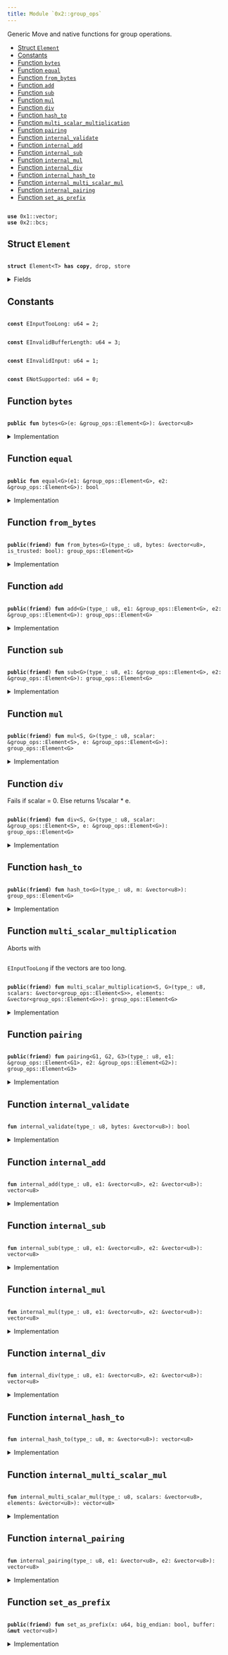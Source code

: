 ```yaml
---
title: Module `0x2::group_ops`
---
```


Generic Move and native functions for group operations.


-  [Struct `Element`](#0x2_group_ops_Element)
-  [Constants](#@Constants_0)
-  [Function `bytes`](#0x2_group_ops_bytes)
-  [Function `equal`](#0x2_group_ops_equal)
-  [Function `from_bytes`](#0x2_group_ops_from_bytes)
-  [Function `add`](#0x2_group_ops_add)
-  [Function `sub`](#0x2_group_ops_sub)
-  [Function `mul`](#0x2_group_ops_mul)
-  [Function `div`](#0x2_group_ops_div)
-  [Function `hash_to`](#0x2_group_ops_hash_to)
-  [Function `multi_scalar_multiplication`](#0x2_group_ops_multi_scalar_multiplication)
-  [Function `pairing`](#0x2_group_ops_pairing)
-  [Function `internal_validate`](#0x2_group_ops_internal_validate)
-  [Function `internal_add`](#0x2_group_ops_internal_add)
-  [Function `internal_sub`](#0x2_group_ops_internal_sub)
-  [Function `internal_mul`](#0x2_group_ops_internal_mul)
-  [Function `internal_div`](#0x2_group_ops_internal_div)
-  [Function `internal_hash_to`](#0x2_group_ops_internal_hash_to)
-  [Function `internal_multi_scalar_mul`](#0x2_group_ops_internal_multi_scalar_mul)
-  [Function `internal_pairing`](#0x2_group_ops_internal_pairing)
-  [Function `set_as_prefix`](#0x2_group_ops_set_as_prefix)


<pre><code>
<b>use</b> <Link href="../move-stdlib/vector#0x1_vector">0x1::vector</Link>;
<b>use</b> <Link href="bcs#0x2_bcs">0x2::bcs</Link>;
</code></pre>



<Link id="0x2_group_ops_Element"></Link>

## Struct `Element`



<pre><code>
<b>struct</b> <Link href="group_ops#0x2_group_ops_Element">Element</Link>&lt;T&gt; <b>has</b> <b>copy</b>, drop, store
</code></pre>



<details>
<summary>Fields</summary>


<dl>
<dt>
<code>
bytes: <Link href="../move-stdlib/vector#0x1_vector">vector</Link>&lt;u8&gt;</code>
</dt>
<dd>

</dd>
</dl>


</details>

<Link id="@Constants_0"></Link>

## Constants


<Link id="0x2_group_ops_EInputTooLong"></Link>



<pre><code>
<b>const</b> <Link href="group_ops#0x2_group_ops_EInputTooLong">EInputTooLong</Link>: u64 = 2;
</code></pre>



<Link id="0x2_group_ops_EInvalidBufferLength"></Link>



<pre><code>
<b>const</b> <Link href="group_ops#0x2_group_ops_EInvalidBufferLength">EInvalidBufferLength</Link>: u64 = 3;
</code></pre>



<Link id="0x2_group_ops_EInvalidInput"></Link>



<pre><code>
<b>const</b> <Link href="group_ops#0x2_group_ops_EInvalidInput">EInvalidInput</Link>: u64 = 1;
</code></pre>



<Link id="0x2_group_ops_ENotSupported"></Link>



<pre><code>
<b>const</b> <Link href="group_ops#0x2_group_ops_ENotSupported">ENotSupported</Link>: u64 = 0;
</code></pre>



<Link id="0x2_group_ops_bytes"></Link>

## Function `bytes`



<pre><code>
<b>public</b> <b>fun</b> <Link href="group_ops#0x2_group_ops_bytes">bytes</Link>&lt;G&gt;(e: &<Link href="group_ops#0x2_group_ops_Element">group_ops::Element</Link>&lt;G&gt;): &<Link href="../move-stdlib/vector#0x1_vector">vector</Link>&lt;u8&gt;
</code></pre>



<details>
<summary>Implementation</summary>


<pre><code>
<b>public</b> <b>fun</b> <Link href="group_ops#0x2_group_ops_bytes">bytes</Link>&lt;G&gt;(e: &<Link href="group_ops#0x2_group_ops_Element">Element</Link>&lt;G&gt;): &<Link href="../move-stdlib/vector#0x1_vector">vector</Link>&lt;u8&gt; \{
    &e.bytes
}
</code></pre>



</details>

<Link id="0x2_group_ops_equal"></Link>

## Function `equal`



<pre><code>
<b>public</b> <b>fun</b> <Link href="group_ops#0x2_group_ops_equal">equal</Link>&lt;G&gt;(e1: &<Link href="group_ops#0x2_group_ops_Element">group_ops::Element</Link>&lt;G&gt;, e2: &<Link href="group_ops#0x2_group_ops_Element">group_ops::Element</Link>&lt;G&gt;): bool
</code></pre>



<details>
<summary>Implementation</summary>


<pre><code>
<b>public</b> <b>fun</b> <Link href="group_ops#0x2_group_ops_equal">equal</Link>&lt;G&gt;(e1: &<Link href="group_ops#0x2_group_ops_Element">Element</Link>&lt;G&gt;, e2: &<Link href="group_ops#0x2_group_ops_Element">Element</Link>&lt;G&gt;): bool \{
    &e1.bytes == &e2.bytes
}
</code></pre>



</details>

<Link id="0x2_group_ops_from_bytes"></Link>

## Function `from_bytes`



<pre><code>
<b>public</b>(<b>friend</b>) <b>fun</b> <Link href="group_ops#0x2_group_ops_from_bytes">from_bytes</Link>&lt;G&gt;(type_: u8, bytes: &<Link href="../move-stdlib/vector#0x1_vector">vector</Link>&lt;u8&gt;, is_trusted: bool): <Link href="group_ops#0x2_group_ops_Element">group_ops::Element</Link>&lt;G&gt;
</code></pre>



<details>
<summary>Implementation</summary>


<pre><code>
<b>public</b>(<Link href="package#0x2_package">package</Link>) <b>fun</b> <Link href="group_ops#0x2_group_ops_from_bytes">from_bytes</Link>&lt;G&gt;(type_: u8, bytes: &<Link href="../move-stdlib/vector#0x1_vector">vector</Link>&lt;u8&gt;, is_trusted: bool): <Link href="group_ops#0x2_group_ops_Element">Element</Link>&lt;G&gt; \{
    <b>assert</b>!(is_trusted || <Link href="group_ops#0x2_group_ops_internal_validate">internal_validate</Link>(type_, bytes), <Link href="group_ops#0x2_group_ops_EInvalidInput">EInvalidInput</Link>);
    <Link href="group_ops#0x2_group_ops_Element">Element</Link>&lt;G&gt; \{ bytes: *bytes }
}
</code></pre>



</details>

<Link id="0x2_group_ops_add"></Link>

## Function `add`



<pre><code>
<b>public</b>(<b>friend</b>) <b>fun</b> <Link href="group_ops#0x2_group_ops_add">add</Link>&lt;G&gt;(type_: u8, e1: &<Link href="group_ops#0x2_group_ops_Element">group_ops::Element</Link>&lt;G&gt;, e2: &<Link href="group_ops#0x2_group_ops_Element">group_ops::Element</Link>&lt;G&gt;): <Link href="group_ops#0x2_group_ops_Element">group_ops::Element</Link>&lt;G&gt;
</code></pre>



<details>
<summary>Implementation</summary>


<pre><code>
<b>public</b>(<Link href="package#0x2_package">package</Link>) <b>fun</b> <Link href="group_ops#0x2_group_ops_add">add</Link>&lt;G&gt;(type_: u8, e1: &<Link href="group_ops#0x2_group_ops_Element">Element</Link>&lt;G&gt;, e2: &<Link href="group_ops#0x2_group_ops_Element">Element</Link>&lt;G&gt;): <Link href="group_ops#0x2_group_ops_Element">Element</Link>&lt;G&gt; \{
    <Link href="group_ops#0x2_group_ops_Element">Element</Link>&lt;G&gt; \{ bytes: <Link href="group_ops#0x2_group_ops_internal_add">internal_add</Link>(type_, &e1.bytes, &e2.bytes) }
}
</code></pre>



</details>

<Link id="0x2_group_ops_sub"></Link>

## Function `sub`



<pre><code>
<b>public</b>(<b>friend</b>) <b>fun</b> <Link href="group_ops#0x2_group_ops_sub">sub</Link>&lt;G&gt;(type_: u8, e1: &<Link href="group_ops#0x2_group_ops_Element">group_ops::Element</Link>&lt;G&gt;, e2: &<Link href="group_ops#0x2_group_ops_Element">group_ops::Element</Link>&lt;G&gt;): <Link href="group_ops#0x2_group_ops_Element">group_ops::Element</Link>&lt;G&gt;
</code></pre>



<details>
<summary>Implementation</summary>


<pre><code>
<b>public</b>(<Link href="package#0x2_package">package</Link>) <b>fun</b> <Link href="group_ops#0x2_group_ops_sub">sub</Link>&lt;G&gt;(type_: u8, e1: &<Link href="group_ops#0x2_group_ops_Element">Element</Link>&lt;G&gt;, e2: &<Link href="group_ops#0x2_group_ops_Element">Element</Link>&lt;G&gt;): <Link href="group_ops#0x2_group_ops_Element">Element</Link>&lt;G&gt; \{
    <Link href="group_ops#0x2_group_ops_Element">Element</Link>&lt;G&gt; \{ bytes: <Link href="group_ops#0x2_group_ops_internal_sub">internal_sub</Link>(type_, &e1.bytes, &e2.bytes) }
}
</code></pre>



</details>

<Link id="0x2_group_ops_mul"></Link>

## Function `mul`



<pre><code>
<b>public</b>(<b>friend</b>) <b>fun</b> <Link href="group_ops#0x2_group_ops_mul">mul</Link>&lt;S, G&gt;(type_: u8, scalar: &<Link href="group_ops#0x2_group_ops_Element">group_ops::Element</Link>&lt;S&gt;, e: &<Link href="group_ops#0x2_group_ops_Element">group_ops::Element</Link>&lt;G&gt;): <Link href="group_ops#0x2_group_ops_Element">group_ops::Element</Link>&lt;G&gt;
</code></pre>



<details>
<summary>Implementation</summary>


<pre><code>
<b>public</b>(<Link href="package#0x2_package">package</Link>) <b>fun</b> <Link href="group_ops#0x2_group_ops_mul">mul</Link>&lt;S, G&gt;(type_: u8, scalar: &<Link href="group_ops#0x2_group_ops_Element">Element</Link>&lt;S&gt;, e: &<Link href="group_ops#0x2_group_ops_Element">Element</Link>&lt;G&gt;): <Link href="group_ops#0x2_group_ops_Element">Element</Link>&lt;G&gt; \{
    <Link href="group_ops#0x2_group_ops_Element">Element</Link>&lt;G&gt; \{ bytes: <Link href="group_ops#0x2_group_ops_internal_mul">internal_mul</Link>(type_, &scalar.bytes, &e.bytes) }
}
</code></pre>



</details>

<Link id="0x2_group_ops_div"></Link>

## Function `div`

Fails if scalar = 0. Else returns 1/scalar * e.


<pre><code>
<b>public</b>(<b>friend</b>) <b>fun</b> <Link href="group_ops#0x2_group_ops_div">div</Link>&lt;S, G&gt;(type_: u8, scalar: &<Link href="group_ops#0x2_group_ops_Element">group_ops::Element</Link>&lt;S&gt;, e: &<Link href="group_ops#0x2_group_ops_Element">group_ops::Element</Link>&lt;G&gt;): <Link href="group_ops#0x2_group_ops_Element">group_ops::Element</Link>&lt;G&gt;
</code></pre>



<details>
<summary>Implementation</summary>


<pre><code>
<b>public</b>(<Link href="package#0x2_package">package</Link>) <b>fun</b> <Link href="group_ops#0x2_group_ops_div">div</Link>&lt;S, G&gt;(type_: u8, scalar: &<Link href="group_ops#0x2_group_ops_Element">Element</Link>&lt;S&gt;, e: &<Link href="group_ops#0x2_group_ops_Element">Element</Link>&lt;G&gt;): <Link href="group_ops#0x2_group_ops_Element">Element</Link>&lt;G&gt; \{
    <Link href="group_ops#0x2_group_ops_Element">Element</Link>&lt;G&gt; \{ bytes: <Link href="group_ops#0x2_group_ops_internal_div">internal_div</Link>(type_, &scalar.bytes, &e.bytes) }
}
</code></pre>



</details>

<Link id="0x2_group_ops_hash_to"></Link>

## Function `hash_to`



<pre><code>
<b>public</b>(<b>friend</b>) <b>fun</b> <Link href="group_ops#0x2_group_ops_hash_to">hash_to</Link>&lt;G&gt;(type_: u8, m: &<Link href="../move-stdlib/vector#0x1_vector">vector</Link>&lt;u8&gt;): <Link href="group_ops#0x2_group_ops_Element">group_ops::Element</Link>&lt;G&gt;
</code></pre>



<details>
<summary>Implementation</summary>


<pre><code>
<b>public</b>(<Link href="package#0x2_package">package</Link>) <b>fun</b> <Link href="group_ops#0x2_group_ops_hash_to">hash_to</Link>&lt;G&gt;(type_: u8, m: &<Link href="../move-stdlib/vector#0x1_vector">vector</Link>&lt;u8&gt;): <Link href="group_ops#0x2_group_ops_Element">Element</Link>&lt;G&gt; \{
    <Link href="group_ops#0x2_group_ops_Element">Element</Link>&lt;G&gt; \{ bytes: <Link href="group_ops#0x2_group_ops_internal_hash_to">internal_hash_to</Link>(type_, m) }
}
</code></pre>



</details>

<Link id="0x2_group_ops_multi_scalar_multiplication"></Link>

## Function `multi_scalar_multiplication`

Aborts with <code>
<Link href="group_ops#0x2_group_ops_EInputTooLong">EInputTooLong</Link></code> if the vectors are too long.


<pre><code>
<b>public</b>(<b>friend</b>) <b>fun</b> <Link href="group_ops#0x2_group_ops_multi_scalar_multiplication">multi_scalar_multiplication</Link>&lt;S, G&gt;(type_: u8, scalars: &<Link href="../move-stdlib/vector#0x1_vector">vector</Link>&lt;<Link href="group_ops#0x2_group_ops_Element">group_ops::Element</Link>&lt;S&gt;&gt;, elements: &<Link href="../move-stdlib/vector#0x1_vector">vector</Link>&lt;<Link href="group_ops#0x2_group_ops_Element">group_ops::Element</Link>&lt;G&gt;&gt;): <Link href="group_ops#0x2_group_ops_Element">group_ops::Element</Link>&lt;G&gt;
</code></pre>



<details>
<summary>Implementation</summary>


<pre><code>
<b>public</b>(<Link href="package#0x2_package">package</Link>) <b>fun</b> <Link href="group_ops#0x2_group_ops_multi_scalar_multiplication">multi_scalar_multiplication</Link>&lt;S, G&gt;(type_: u8, scalars: &<Link href="../move-stdlib/vector#0x1_vector">vector</Link>&lt;<Link href="group_ops#0x2_group_ops_Element">Element</Link>&lt;S&gt;&gt;, elements: &<Link href="../move-stdlib/vector#0x1_vector">vector</Link>&lt;<Link href="group_ops#0x2_group_ops_Element">Element</Link>&lt;G&gt;&gt;): <Link href="group_ops#0x2_group_ops_Element">Element</Link>&lt;G&gt; \{
    <b>assert</b>!(scalars.length() &gt; 0, <Link href="group_ops#0x2_group_ops_EInvalidInput">EInvalidInput</Link>);
    <b>assert</b>!(scalars.length() == elements.length(), <Link href="group_ops#0x2_group_ops_EInvalidInput">EInvalidInput</Link>);

    <b>let</b> <b>mut</b> scalars_bytes: <Link href="../move-stdlib/vector#0x1_vector">vector</Link>&lt;u8&gt; = <Link href="../move-stdlib/vector#0x1_vector">vector</Link>[];
    <b>let</b> <b>mut</b> elements_bytes: <Link href="../move-stdlib/vector#0x1_vector">vector</Link>&lt;u8&gt;  = <Link href="../move-stdlib/vector#0x1_vector">vector</Link>[];
    <b>let</b> <b>mut</b> i = 0;
    <b>while</b> (i &lt; scalars.length()) \{
        <b>let</b> scalar_vec = scalars[i];
        scalars_bytes.append(scalar_vec.bytes);
        <b>let</b> element_vec = elements[i];
        elements_bytes.append(element_vec.bytes);
        i = i + 1;
    };
    <Link href="group_ops#0x2_group_ops_Element">Element</Link>&lt;G&gt; \{ bytes: <Link href="group_ops#0x2_group_ops_internal_multi_scalar_mul">internal_multi_scalar_mul</Link>(type_, &scalars_bytes, &elements_bytes) }
}
</code></pre>



</details>

<Link id="0x2_group_ops_pairing"></Link>

## Function `pairing`



<pre><code>
<b>public</b>(<b>friend</b>) <b>fun</b> <Link href="group_ops#0x2_group_ops_pairing">pairing</Link>&lt;G1, G2, G3&gt;(type_: u8, e1: &<Link href="group_ops#0x2_group_ops_Element">group_ops::Element</Link>&lt;G1&gt;, e2: &<Link href="group_ops#0x2_group_ops_Element">group_ops::Element</Link>&lt;G2&gt;): <Link href="group_ops#0x2_group_ops_Element">group_ops::Element</Link>&lt;G3&gt;
</code></pre>



<details>
<summary>Implementation</summary>


<pre><code>
<b>public</b>(<Link href="package#0x2_package">package</Link>) <b>fun</b> <Link href="group_ops#0x2_group_ops_pairing">pairing</Link>&lt;G1, G2, G3&gt;(type_: u8, e1: &<Link href="group_ops#0x2_group_ops_Element">Element</Link>&lt;G1&gt;, e2: &<Link href="group_ops#0x2_group_ops_Element">Element</Link>&lt;G2&gt;): <Link href="group_ops#0x2_group_ops_Element">Element</Link>&lt;G3&gt; \{
    <Link href="group_ops#0x2_group_ops_Element">Element</Link>&lt;G3&gt; \{ bytes: <Link href="group_ops#0x2_group_ops_internal_pairing">internal_pairing</Link>(type_, &e1.bytes, &e2.bytes) }
}
</code></pre>



</details>

<Link id="0x2_group_ops_internal_validate"></Link>

## Function `internal_validate`



<pre><code>
<b>fun</b> <Link href="group_ops#0x2_group_ops_internal_validate">internal_validate</Link>(type_: u8, bytes: &<Link href="../move-stdlib/vector#0x1_vector">vector</Link>&lt;u8&gt;): bool
</code></pre>



<details>
<summary>Implementation</summary>


<pre><code>
<b>native</b> <b>fun</b> <Link href="group_ops#0x2_group_ops_internal_validate">internal_validate</Link>(type_: u8, bytes: &<Link href="../move-stdlib/vector#0x1_vector">vector</Link>&lt;u8&gt;): bool;
</code></pre>



</details>

<Link id="0x2_group_ops_internal_add"></Link>

## Function `internal_add`



<pre><code>
<b>fun</b> <Link href="group_ops#0x2_group_ops_internal_add">internal_add</Link>(type_: u8, e1: &<Link href="../move-stdlib/vector#0x1_vector">vector</Link>&lt;u8&gt;, e2: &<Link href="../move-stdlib/vector#0x1_vector">vector</Link>&lt;u8&gt;): <Link href="../move-stdlib/vector#0x1_vector">vector</Link>&lt;u8&gt;
</code></pre>



<details>
<summary>Implementation</summary>


<pre><code>
<b>native</b> <b>fun</b> <Link href="group_ops#0x2_group_ops_internal_add">internal_add</Link>(type_: u8, e1: &<Link href="../move-stdlib/vector#0x1_vector">vector</Link>&lt;u8&gt;, e2: &<Link href="../move-stdlib/vector#0x1_vector">vector</Link>&lt;u8&gt;): <Link href="../move-stdlib/vector#0x1_vector">vector</Link>&lt;u8&gt;;
</code></pre>



</details>

<Link id="0x2_group_ops_internal_sub"></Link>

## Function `internal_sub`



<pre><code>
<b>fun</b> <Link href="group_ops#0x2_group_ops_internal_sub">internal_sub</Link>(type_: u8, e1: &<Link href="../move-stdlib/vector#0x1_vector">vector</Link>&lt;u8&gt;, e2: &<Link href="../move-stdlib/vector#0x1_vector">vector</Link>&lt;u8&gt;): <Link href="../move-stdlib/vector#0x1_vector">vector</Link>&lt;u8&gt;
</code></pre>



<details>
<summary>Implementation</summary>


<pre><code>
<b>native</b> <b>fun</b> <Link href="group_ops#0x2_group_ops_internal_sub">internal_sub</Link>(type_: u8, e1: &<Link href="../move-stdlib/vector#0x1_vector">vector</Link>&lt;u8&gt;, e2: &<Link href="../move-stdlib/vector#0x1_vector">vector</Link>&lt;u8&gt;): <Link href="../move-stdlib/vector#0x1_vector">vector</Link>&lt;u8&gt;;
</code></pre>



</details>

<Link id="0x2_group_ops_internal_mul"></Link>

## Function `internal_mul`



<pre><code>
<b>fun</b> <Link href="group_ops#0x2_group_ops_internal_mul">internal_mul</Link>(type_: u8, e1: &<Link href="../move-stdlib/vector#0x1_vector">vector</Link>&lt;u8&gt;, e2: &<Link href="../move-stdlib/vector#0x1_vector">vector</Link>&lt;u8&gt;): <Link href="../move-stdlib/vector#0x1_vector">vector</Link>&lt;u8&gt;
</code></pre>



<details>
<summary>Implementation</summary>


<pre><code>
<b>native</b> <b>fun</b> <Link href="group_ops#0x2_group_ops_internal_mul">internal_mul</Link>(type_: u8, e1: &<Link href="../move-stdlib/vector#0x1_vector">vector</Link>&lt;u8&gt;, e2: &<Link href="../move-stdlib/vector#0x1_vector">vector</Link>&lt;u8&gt;): <Link href="../move-stdlib/vector#0x1_vector">vector</Link>&lt;u8&gt;;
</code></pre>



</details>

<Link id="0x2_group_ops_internal_div"></Link>

## Function `internal_div`



<pre><code>
<b>fun</b> <Link href="group_ops#0x2_group_ops_internal_div">internal_div</Link>(type_: u8, e1: &<Link href="../move-stdlib/vector#0x1_vector">vector</Link>&lt;u8&gt;, e2: &<Link href="../move-stdlib/vector#0x1_vector">vector</Link>&lt;u8&gt;): <Link href="../move-stdlib/vector#0x1_vector">vector</Link>&lt;u8&gt;
</code></pre>



<details>
<summary>Implementation</summary>


<pre><code>
<b>native</b> <b>fun</b> <Link href="group_ops#0x2_group_ops_internal_div">internal_div</Link>(type_: u8, e1: &<Link href="../move-stdlib/vector#0x1_vector">vector</Link>&lt;u8&gt;, e2: &<Link href="../move-stdlib/vector#0x1_vector">vector</Link>&lt;u8&gt;): <Link href="../move-stdlib/vector#0x1_vector">vector</Link>&lt;u8&gt;;
</code></pre>



</details>

<Link id="0x2_group_ops_internal_hash_to"></Link>

## Function `internal_hash_to`



<pre><code>
<b>fun</b> <Link href="group_ops#0x2_group_ops_internal_hash_to">internal_hash_to</Link>(type_: u8, m: &<Link href="../move-stdlib/vector#0x1_vector">vector</Link>&lt;u8&gt;): <Link href="../move-stdlib/vector#0x1_vector">vector</Link>&lt;u8&gt;
</code></pre>



<details>
<summary>Implementation</summary>


<pre><code>
<b>native</b> <b>fun</b> <Link href="group_ops#0x2_group_ops_internal_hash_to">internal_hash_to</Link>(type_: u8, m: &<Link href="../move-stdlib/vector#0x1_vector">vector</Link>&lt;u8&gt;): <Link href="../move-stdlib/vector#0x1_vector">vector</Link>&lt;u8&gt;;
</code></pre>



</details>

<Link id="0x2_group_ops_internal_multi_scalar_mul"></Link>

## Function `internal_multi_scalar_mul`



<pre><code>
<b>fun</b> <Link href="group_ops#0x2_group_ops_internal_multi_scalar_mul">internal_multi_scalar_mul</Link>(type_: u8, scalars: &<Link href="../move-stdlib/vector#0x1_vector">vector</Link>&lt;u8&gt;, elements: &<Link href="../move-stdlib/vector#0x1_vector">vector</Link>&lt;u8&gt;): <Link href="../move-stdlib/vector#0x1_vector">vector</Link>&lt;u8&gt;
</code></pre>



<details>
<summary>Implementation</summary>


<pre><code>
<b>native</b> <b>fun</b> <Link href="group_ops#0x2_group_ops_internal_multi_scalar_mul">internal_multi_scalar_mul</Link>(type_: u8, scalars: &<Link href="../move-stdlib/vector#0x1_vector">vector</Link>&lt;u8&gt;, elements: &<Link href="../move-stdlib/vector#0x1_vector">vector</Link>&lt;u8&gt;): <Link href="../move-stdlib/vector#0x1_vector">vector</Link>&lt;u8&gt;;
</code></pre>



</details>

<Link id="0x2_group_ops_internal_pairing"></Link>

## Function `internal_pairing`



<pre><code>
<b>fun</b> <Link href="group_ops#0x2_group_ops_internal_pairing">internal_pairing</Link>(type_: u8, e1: &<Link href="../move-stdlib/vector#0x1_vector">vector</Link>&lt;u8&gt;, e2: &<Link href="../move-stdlib/vector#0x1_vector">vector</Link>&lt;u8&gt;): <Link href="../move-stdlib/vector#0x1_vector">vector</Link>&lt;u8&gt;
</code></pre>



<details>
<summary>Implementation</summary>


<pre><code>
<b>native</b> <b>fun</b> <Link href="group_ops#0x2_group_ops_internal_pairing">internal_pairing</Link>(type_: u8, e1: &<Link href="../move-stdlib/vector#0x1_vector">vector</Link>&lt;u8&gt;, e2: &<Link href="../move-stdlib/vector#0x1_vector">vector</Link>&lt;u8&gt;): <Link href="../move-stdlib/vector#0x1_vector">vector</Link>&lt;u8&gt;;
</code></pre>



</details>

<Link id="0x2_group_ops_set_as_prefix"></Link>

## Function `set_as_prefix`



<pre><code>
<b>public</b>(<b>friend</b>) <b>fun</b> <Link href="group_ops#0x2_group_ops_set_as_prefix">set_as_prefix</Link>(x: u64, big_endian: bool, buffer: &<b>mut</b> <Link href="../move-stdlib/vector#0x1_vector">vector</Link>&lt;u8&gt;)
</code></pre>



<details>
<summary>Implementation</summary>


<pre><code>
<b>public</b>(<Link href="package#0x2_package">package</Link>) <b>fun</b> <Link href="group_ops#0x2_group_ops_set_as_prefix">set_as_prefix</Link>(x: u64, big_endian: bool, buffer: &<b>mut</b> <Link href="../move-stdlib/vector#0x1_vector">vector</Link>&lt;u8&gt;) \{
    <b>let</b> buffer_len = buffer.length();
    <b>assert</b>!(buffer_len &gt; 7, <Link href="group_ops#0x2_group_ops_EInvalidBufferLength">EInvalidBufferLength</Link>);
    <b>let</b> x_as_bytes = <Link href="../move-stdlib/bcs#0x1_bcs_to_bytes">bcs::to_bytes</Link>(&x); // little endian
    <b>let</b> <b>mut</b> i = 0;
    <b>while</b> (i &lt; 8) \{
        <b>let</b> position = <b>if</b> (big_endian) \{ buffer_len - i - 1 } <b>else</b> \{ i };
        *(&<b>mut</b> buffer[position]) = x_as_bytes[i];
        i = i + 1;
    };
}
</code></pre>



</details>
